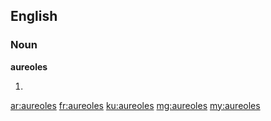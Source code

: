 ==English==

===Noun===
'''aureoles'''

# {{plural of|aureole}}

[[ar:aureoles]]
[[fr:aureoles]]
[[ku:aureoles]]
[[mg:aureoles]]
[[my:aureoles]]
